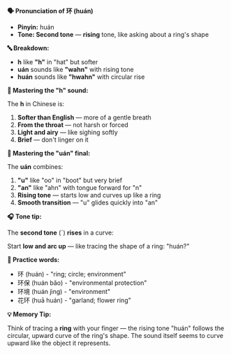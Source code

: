 **🗣️ Pronunciation of 环 (huán)**

- **Pinyin:** huán
- **Tone: Second tone** — **rising** tone, like asking about a ring's shape

**🔤 Breakdown:**

- **h** like **"h"** in "hat" but softer
- **uán** sounds like **"wahn"** with rising tone
- **huán** sounds like **"hwahn"** with circular rise

**🎯 Mastering the "h" sound:**

The **h** in Chinese is:

1. **Softer than English** — more of a gentle breath
2. **From the throat** — not harsh or forced
3. **Light and airy** — like sighing softly
4. **Brief** — don't linger on it

**🎯 Mastering the "uán" final:**

The **uán** combines:

1. **"u"** like "oo" in "boot" but very brief
2. **"an"** like "ahn" with tongue forward for "n"
3. **Rising tone** — starts low and curves up like a ring
4. **Smooth transition** — "u" glides quickly into "an"

**🎧 Tone tip:**

The **second tone** (ˊ) **rises** in a curve:

Start **low and arc up** — like tracing the shape of a ring: "huán?"

**📝 Practice words:**

- 环 (huán) - "ring; circle; environment"
- 环保 (huán bǎo) - "environmental protection"
- 环境 (huán jìng) - "environment"
- 花环 (huā huán) - "garland; flower ring"

**💡 Memory Tip:**

Think of tracing a **ring** with your finger — the rising tone "huán" follows the circular, upward
curve of the ring's shape. The sound itself seems to curve upward like the object it represents.
